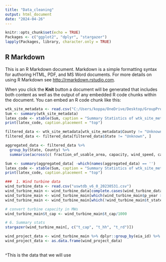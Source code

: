 ---
title: "Data_cleaning"
output: html_document
date: "2024-04-26"
---

```{r setup, include=FALSE}
knitr::opts_chunk$set(echo = TRUE)
Packages <- c("ggplot2", "dplyr", "stargazer")
lapply(Packages, library, character.only = TRUE)
```

## R Markdown

This is an R Markdown document. Markdown is a simple formatting syntax for authoring HTML, PDF, and MS Word documents. For more details on using R Markdown see <http://rmarkdown.rstudio.com>.

When you click the **Knit** button a document will be generated that includes both content as well as the output of any embedded R code chunks within the document. You can embed an R code chunk like this:

```{r cars}
wtk_site_metadata <- read.csv("C:/Users/koppa/OneDrive/Desktop/GroupProject/wtk_site_metadata.csv")
Sum <- summary(wtk_site_metadata)
latex_code <- xtable(Sum, caption = "Summary Statistics of wtk_site_metadata")
print(latex_code, caption.placement = "top")
```

```{r}
filtered_data <- wtk_site_metadata[wtk_site_metadata$County != "Unknown", ]
filtered_data <- filtered_data[filtered_data$State != "Unknown", ]
```

```{r}
aggregated_data <- filtered_data %>%
  group_by(State, County) %>%
  summarise(across(c( fraction_of_usable_area, capacity, wind_speed, capacity_factor), mean))
```

```{r}
Sum <- summary(aggregated_data[ -which(names(aggregated_data) == '')
latex_code <- xtable(Sum, caption = "Summary Statistics of wtk_site_metadata")
print(latex_code, caption.placement = "top")
```


```{r}
###  1. Wind turbine data
wind_turbine_data <- read.csv("uswtdb_v6_0_20230531.csv")
wind_turbine_main <- wind_turbine_data[complete.cases(wind_turbine_data[, c("eia_id", "p_year", "p_cap", "t_manu", "t_model", "t_cap", "t_hh", "t_rd", "xlong", "ylat")]),]
wind_turbine_main <- wind_turbine_main[which(wind_turbine_main$p_year >= 2001),]
wind_turbine_main <- wind_turbine_main[which(!wind_turbine_main$t_state %in% c("AK", "HI")),]

# convert turbine capacity in MWs
wind_turbine_main$t_cap <- wind_turbine_main$t_cap/1000

# 6. Summary stats  
stargazer(wind_turbine_main[, c("t_cap", "t_hh", "t_rd")])

wind_project_data <- wind_turbine_main %>% dplyr::group_by(eia_id) %>% dplyr::summarise(p_cap = mean(p_cap), t_cap = mean(t_cap), operating_year = first(p_year),hub_ht = mean(t_hh), rotor_diam = mean(t_rd), t_manu = first(t_manu), turbines = n(),t_model = first(t_model), state = first(t_state), county = first(t_county))
wind_project_data <- as.data.frame(wind_project_data)
                                                        
```
^This is the data that we will use

